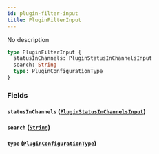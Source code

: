 ```yaml
---
id: plugin-filter-input
title: PluginFilterInput
---
```


No description

```graphql
type PluginFilterInput {
  statusInChannels: PluginStatusInChannelsInput
  search: String
  type: PluginConfigurationType
}
```

### Fields

#### `statusInChannels` ([`PluginStatusInChannelsInput`](../../../developer/api-reference/inputs/plugin-status-in-channels-input))

#### `search` ([`String`](../../../developer/api-reference/scalars/string))

#### `type` ([`PluginConfigurationType`](../../../developer/api-reference/enums/plugin-configuration-type))
